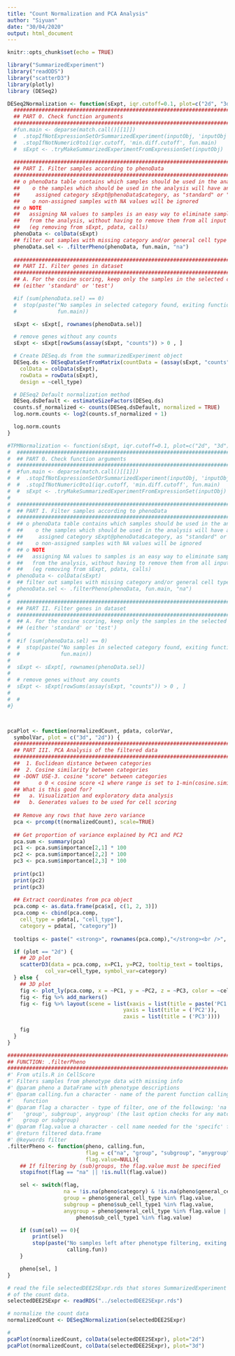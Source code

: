```yaml
---
title: "Count Normalization and PCA Analysis"
author: "Siyuan"
date: "30/04/2020"
output: html_document
---
```


```r
knitr::opts_chunk$set(echo = TRUE)
```

```r
library("SummarizedExperiment")
library("readODS")
library("scatterD3")
library(plotly)
library (DESeq2)

DESeq2Normalization <- function(sExpt, iqr.cutoff=0.1, plot=c("2d", "3d")) {
  ###########################################################################
  ## PART 0. Check function arguments
  ###########################################################################
  #fun.main <- deparse(match.call()[[1]])
  #  .stopIfNotExpressionSetOrSummarizedExperiment(inputObj, 'inputObj', fun.main)
  #  .stopIfNotNumeric0to1(iqr.cutoff, 'min.diff.cutoff', fun.main)
  #  sExpt <- .tryMakeSummarizedExperimentFromExpressionSet(inputObj)
  
  ###########################################################################
  ## PART I. Filter samples according to phenoData
  ###########################################################################
  ## o phenoData table contains which samples should be used in the analysis
  ##    o the samples which should be used in the analysis will have an
  ##     assigned category sExpt@phenoData$category, as "standard" or "test"
  ##    o non-assigned samples with NA values will be ignored
  ## o NOTE
  ##   assigning NA values to samples is an easy way to eliminate samples
  ##   from the analysis, without having to remove them from all input tables
  ##   (eg removing from sExpt, pdata, calls)
  phenoData <- colData(sExpt)
  ## filter out samples with missing category and/or general cell type
  phenoData.sel <- .filterPheno(phenoData, fun.main, "na")
  
  ############################################################################
  ## PART II. Filter genes in dataset
  ############################################################################
  ## A. For the cosine scoring, keep only the samples in the selected category
  ## (either 'standard' or 'test')

  #if (sum(phenoData.sel) == 0)
  #  stop(paste("No samples in selected category found, exiting function",
  #             fun.main))

  sExpt <- sExpt[, rownames(phenoData.sel)]

  # remove genes without any counts
  sExpt <- sExpt[rowSums(assay(sExpt, "counts")) > 0 , ]

  # Create DESeq.ds from the summarizedExperiment object
  DESeq.ds <- DESeqDataSetFromMatrix(countData = (assay(sExpt, "counts") + 1),
    colData = colData(sExpt),
    rowData = rowData(sExpt),
    design = ~cell_type)

  # DESeq2 Default normalization method
  DESeq.dsDefault <- estimateSizeFactors(DESeq.ds)
  counts.sf_normalized <- counts(DESeq.dsDefault, normalized = TRUE)
  log.norm.counts <- log2(counts.sf_normalized + 1)

  log.norm.counts
}

#TPMNormalization <- function(sExpt, iqr.cutoff=0.1, plot=c("2d", "3d")) {
#  ###########################################################################
#  ## PART 0. Check function arguments
#  ###########################################################################
#  #fun.main <- deparse(match.call()[[1]])
#  #  .stopIfNotExpressionSetOrSummarizedExperiment(inputObj, 'inputObj', fun.main)
#  #  .stopIfNotNumeric0to1(iqr.cutoff, 'min.diff.cutoff', fun.main)
#  #  sExpt <- .tryMakeSummarizedExperimentFromExpressionSet(inputObj)
#  
#  ###########################################################################
#  ## PART I. Filter samples according to phenoData
#  ###########################################################################
#  ## o phenoData table contains which samples should be used in the analysis
#  ##    o the samples which should be used in the analysis will have an
#  ##     assigned category sExpt@phenoData$category, as "standard" or "test"
#  ##    o non-assigned samples with NA values will be ignored
#  ## o NOTE
#  ##   assigning NA values to samples is an easy way to eliminate samples
#  ##   from the analysis, without having to remove them from all input tables
#  ##   (eg removing from sExpt, pdata, calls)
#  phenoData <- colData(sExpt)
#  ## filter out samples with missing category and/or general cell type
#  phenoData.sel <- .filterPheno(phenoData, fun.main, "na")
#  
#  ############################################################################
#  ## PART II. Filter genes in dataset
#  ############################################################################
#  ## A. For the cosine scoring, keep only the samples in the selected category
#  ## (either 'standard' or 'test')
#
#  #if (sum(phenoData.sel) == 0)
#  #  stop(paste("No samples in selected category found, exiting function",
#  #             fun.main))
#
#  sExpt <- sExpt[, rownames(phenoData.sel)]
#
#  # remove genes without any counts
#  sExpt <- sExpt[rowSums(assay(sExpt, "counts")) > 0 , ]
#
#  # 
#}



pcaPlot <- function(normalizedCount, pdata, colorVar, 
  symbolVar, plot = c("3d", "2d")) {
  ############################################################################
  ## PART III. PCA Analysis of the filtered data
  ############################################################################
  ##  1. Euclidean distance between categories
  ##  2. Cosine similarity between categories
  ## -DONT USE-3. cosine "score" between categories
  ##      o 0 < cosine score <1 where range is set to 1-min(cosine.similarity)
  ## What is this good for?
  ##   a. Visualization and exploratory data analysis
  ##   b. Generates values to be used for cell scoring
  
  ## Remove any rows that have zero variance
  pca <- prcomp(t(normalizedCount), scale=TRUE)
  
  ## Get proportion of variance explained by PC1 and PC2
  pca.sum <- summary(pca)
  pc1 <- pca.sum$importance[2,1] * 100
  pc2 <- pca.sum$importance[2,2] * 100
  pc3 <- pca.sum$importance[2,3] * 100
  
  print(pc1)
  print(pc2)
  print(pc3)
    
  ## Extract coordinates from pca object
  pca.comp <- as.data.frame(pca$x[, c(1, 2, 3)])
  pca.comp <- cbind(pca.comp,
    cell_type = pdata[, "cell_type"], 
    category = pdata[, "category"])
  
  tooltips <- paste(" <strong>", rownames(pca.comp),"</strong><br />", pca.comp$cell_type)

  if (plot == "2d") {
    ## 2D plot
    scatterD3(data = pca.comp, x=PC1, y=PC2, tooltip_text = tooltips,
            col_var=cell_type, symbol_var=category)
  } else {
    ## 3D plot
    fig <- plot_ly(pca.comp, x = ~PC1, y = ~PC2, z = ~PC3, color = ~cell_type, symbol = ~category, symbols = c('circle','x','o'))
    fig <- fig %>% add_markers()
    fig <- fig %>% layout(scene = list(xaxis = list(title = paste('PC1')),
                                     yaxis = list(title = ('PC2')),
                                     zaxis = list(title = ('PC3'))))
  
    fig
  }
}

################################################################################
## FUNCTION: .filterPheno
################################################################################
#' From utils.R in CellScore
#' Filters samples from phenotype data with missing info
#' @param pheno a DataFrame with phenotype descriptions
#' @param calling.fun a character - name of the parent function calling this
#'   function
#' @param flag a character - type of filter, one of the following: 'na',
#'   'group', subgroup', anygroup' (the last option checks for any match in
#'   group or subgroup)
#' @param flag.value a character - cell name needed for the 'specifc' filter
#' @return filtered data.frame
#' @keywords filter
.filterPheno <- function(pheno, calling.fun,
                         flag = c("na", "group", "subgroup", "anygroup"),
                         flag.value=NULL){
    ## If filtering by (sub)groups, the flag.value must be specified
    stopifnot(flag == "na" || !is.null(flag.value))

    sel <- switch(flag,
                  na = !is.na(pheno$category) & !is.na(pheno$general_cell_type),
                  group = pheno$general_cell_type %in% flag.value,
                  subgroup = pheno$sub_cell_type1 %in% flag.value,
                  anygroup = pheno$general_cell_type %in% flag.value |
                      pheno$sub_cell_type1 %in% flag.value)

    if (sum(sel) == 0){
        print(sel)
        stop(paste("No samples left after phenotype filtering, exiting function",
                   calling.fun))
    }

    pheno[sel, ]
}

# read the file selectedDEE2SExpr.rds that stores SummarizedExperiment object
# of the count data.
selectedDEE2SExpr <- readRDS("../selectedDEE2SExpr.rds")

# normalize the count data
normalizedCount <- DESeq2Normalization(selectedDEE2SExpr)

#     
pcaPlot(normalizedCount, colData(selectedDEE2SExpr), plot="2d")
pcaPlot(normalizedCount, colData(selectedDEE2SExpr), plot="3d")

```
